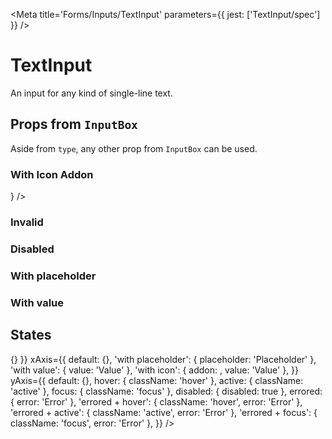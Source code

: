 

<Meta title='Forms/Inputs/TextInput' parameters={{ jest: ['TextInput/spec'] }} />

# TextInput

An input for any kind of single-line text.

<Preview>
  <Story name='Default'>
    <TextInput />
  </Story>
</Preview>

<Props of={TextInput} />

## Props from <LinkTo kind='Forms|InputBox' story='Default Story'>`InputBox`</LinkTo>

Aside from `type`, any other prop from <LinkTo kind='Forms|InputBox' story='Default Story'>`InputBox`</LinkTo> can be
used.

### With Icon Addon

<Preview>
  <Story name='With Icon Addon'>
    <TextInput addon={<Icon name='send' size='x20' />} />
  </Story>
</Preview>

### Invalid

<Preview>
  <Story name='Invalid'>
    <TextInput error='Error' />
  </Story>
</Preview>

### Disabled

<Preview>
  <Story name='Disabled'>
    <TextInput disabled />
  </Story>
</Preview>

### With placeholder

<Preview>
  <Story name='With Placeholder'>
    <TextInput placeholder='Placeholder' />
  </Story>
</Preview>

### With value

<Preview>
  <Story name='With Value'>
    <TextInput defaultValue='Value' />
  </Story>
</Preview>

## States

<Story name='States'>
  <PropsVariationSection
    component={TextInput}
    common={{ onChange: () => {} }}
    xAxis={{
      default: {},
      'with placeholder': { placeholder: 'Placeholder' },
      'with value': { value: 'Value' },
      'with icon': { addon: <Icon name='keyboard' size='x20' />, value: 'Value' },
    }}
    yAxis={{
      default: {},
      hover: { className: 'hover' },
      active: { className: 'active' },
      focus: { className: 'focus' },
      disabled: { disabled: true },
      errored: { error: 'Error' },
      'errored + hover': { className: 'hover', error: 'Error' },
      'errored + active': { className: 'active', error: 'Error' },
      'errored + focus': { className: 'focus', error: 'Error' },
    }}
  />
</Story>
